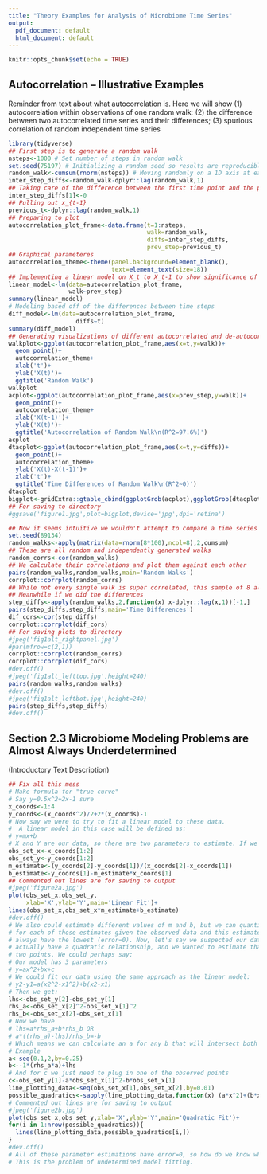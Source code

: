 ---
title: "Theory Examples for Analysis of Microbiome Time Series"
output:
  pdf_document: default
  html_document: default
---

```{r setup, include=FALSE}
knitr::opts_chunk$set(echo = TRUE)
```

## Autocorrelation -- Illustrative Examples
Reminder from text about what autocorrelation is. Here we will show (1) autocorrelation within observations of one random walk; (2) the difference between two autocorrelated time series and their differences; (3) spurious correlation of random independent time series

```{r autocorrelation}
library(tidyverse)
## First step is to generate a random walk
nsteps<-1000 # Set number of steps in random walk
set.seed(75197) # Initializing a random seed so results are reproducible
random_walk<-cumsum(rnorm(nsteps)) # Moving randomly on a 1D axis at each step according to SN
inter_step_diffs<-random_walk-dplyr::lag(random_walk,1)
## Taking care of the difference between the first time point and the pre-first time point
inter_step_diffs[1]<-0
## Pulling out x_{t-1}
previous_t<-dplyr::lag(random_walk,1)
## Preparing to plot
autocorrelation_plot_frame<-data.frame(t=1:nsteps,
                                       walk=random_walk,
                                       diffs=inter_step_diffs,
                                       prev_step=previous_t)
## Graphical parameteres
autocorrelation_theme<-theme(panel.background=element_blank(),
                             text=element_text(size=18))
## Implementing a linear model on X_t to X_t-1 to show significance of linear correlation for autocorrelated random variables
linear_model<-lm(data=autocorrelation_plot_frame,
                 walk~prev_step)
summary(linear_model)
# Modeling based off of the differences between time steps
diff_model<-lm(data=autocorrelation_plot_frame,
                   diffs~t)
summary(diff_model)
## Generating visualizations of different autocorrelated and de-autocorrelated data
walkplot<-ggplot(autocorrelation_plot_frame,aes(x=t,y=walk))+
  geom_point()+
  autocorrelation_theme+
  xlab('t')+
  ylab('X(t)')+
  ggtitle('Random Walk')
walkplot
acplot<-ggplot(autocorrelation_plot_frame,aes(x=prev_step,y=walk))+
  geom_point()+
  autocorrelation_theme+
  xlab('X(t-1)')+
  ylab('X(t)')+
  ggtitle('Autocorrelation of Random Walk\n(R^2=97.6%)')
acplot
dtacplot<-ggplot(autocorrelation_plot_frame,aes(x=t,y=diffs))+
  geom_point()+
  autocorrelation_theme+
  ylab('X(t)-X(t-1)')+
  xlab('t')+
  ggtitle('Time Differences of Random Walk\n(R^2~0)')
dtacplot
bigplot<-gridExtra::gtable_cbind(ggplotGrob(acplot),ggplotGrob(dtacplot))
## For saving to directory
#ggsave('figure1.jpg',plot=bigplot,device='jpg',dpi='retina')

## Now it seems intuitive we wouldn't attempt to compare a time series with itself as a means of assessing correlation. However, this principle holds for all independent random walks, though to a smaller degree. Consider this
set.seed(89134)
random_walks<-apply(matrix(data=rnorm(8*100),ncol=8),2,cumsum)
## These are all random and independently generated walks
random_corrs<-cor(random_walks)
## We calculate their correlations and plot them against each other
pairs(random_walks,random_walks,main='Random Walks')
corrplot::corrplot(random_corrs)
## While not every single walk is super correlated, this sample of 8 already shows a handful of very strong correlations! 
## Meanwhile if we did the differences
step_diffs<-apply(random_walks,2,function(x) x-dplyr::lag(x,1))[-1,]
pairs(step_diffs,step_diffs,main='Time Differences')
dif_cors<-cor(step_diffs)
corrplot::corrplot(dif_cors)
## For saving plots to directory
#jpeg('fig1alt_rightpanel.jpg')
#par(mfrow=c(2,1))
corrplot::corrplot(random_corrs)
corrplot::corrplot(dif_cors)
#dev.off()
#jpeg('fig1alt_lefttop.jpg',height=240)
pairs(random_walks,random_walks)
#dev.off()
#jpeg('fig1alt_leftbot.jpg',height=240)
pairs(step_diffs,step_diffs)
#dev.off()
```
## Section 2.3 Microbiome Modeling Problems are Almost Always Underdetermined
(Introductory Text Description)

```{r determination}
## Fix all this mess
# Make formula for "true curve"
# Say y=0.5x^2+2x-1 sure
x_coords<-1:4
y_coords<-(x_coords^2)/2+2*(x_coords)-1
# Now say we were to try to fit a linear model to these data.
#  A linear model in this case will be defined as:
# y=mx+b
# X and Y are our data, so there are two parameters to estimate. If we have 2 points, we can estimate both of them
obs_set_x<-x_coords[1:2]
obs_set_y<-y_coords[1:2]
m_estimate<-(y_coords[2]-y_coords[1])/(x_coords[2]-x_coords[1])
b_estimate<-y_coords[1]-m_estimate*x_coords[1]
## Commented out lines are for saving to output
#jpeg('figure2a.jpg')
plot(obs_set_x,obs_set_y,
     xlab='X',ylab='Y',main='Linear Fit')+
lines(obs_set_x,obs_set_x*m_estimate+b_estimate)
#dev.off()
# We also could estimate different values of m and b, but we can quantify the error
# for each of those estimates given the observed data and this estimate will
# always have the lowest (error=0). Now, let's say we suspected our data 
# actually have a quadratic relationship, and we wanted to estimate that with only these
# two points. We could perhaps say:
# Our model has 3 parameters
# y=ax^2+bx+c
# We could fit our data using the same approach as the linear model:
# y2-y1=a(x2^2-x1^2)+b(x2-x1)
# Then we get:
lhs<-obs_set_y[2]-obs_set_y[1]
rhs_a<-obs_set_x[2]^2-obs_set_x[1]^2
rhs_b<-obs_set_x[2]-obs_set_x[1]
# Now we have
# lhs=a*rhs_a+b*rhs_b OR
# a*((rhs_a)-lhs)/rhs_b=-b
# Which means we can calculate an a for any b that will intersect both of these points
# Example
a<-seq(0.1,2,by=0.25)
b<--1*(rhs_a*a)+lhs
# And for c we just need to plug in one of the observed points
c<-obs_set_y[1]-a*obs_set_x[1]^2-b*obs_set_x[1]
line_plotting_data<-seq(obs_set_x[1],obs_set_x[2],by=0.01)
possible_quadratics<-sapply(line_plotting_data,function(x) (a*x^2)+(b*x)+c)
# Commented out lines are for saving to output
#jpeg('figure2b.jpg')
plot(obs_set_x,obs_set_y,xlab='X',ylab='Y',main='Quadratic Fit')+
for(i in 1:nrow(possible_quadratics)){
  lines(line_plotting_data,possible_quadratics[i,])
}
#dev.off()
# All of these parameter estimations have error=0, so how do we know which one is right?
# This is the problem of undetermined model fitting. 
```
